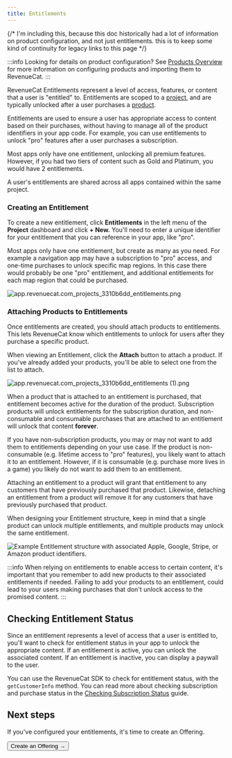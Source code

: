 ```yaml
---
title: Entitlements
---
```


{/* I'm including this, because this doc historically had a lot of information on product configuration, and not just entitlements. this is to keep some kind of continuity for legacy links to this page */}

:::info Looking for details on product configuration?
See [Products Overview](/offerings/products-overview) for more information on configuring products and importing them to RevenueCat.
:::

RevenueCat Entitlements represent a level of access, features, or content that a user is "entitled" to. Entitlements are scoped to a [project](/projects/overview), and are typically unlocked after a user purchases a [product](/offerings/products-overview).

Entitlements are used to ensure a user has appropriate access to content based on their purchases, without having to manage all of the product identifiers in your app code. For example, you can use entitlements to unlock "pro" features after a user purchases a subscription.

Most apps only have one entitlement, unlocking all premium features. However, if you had two tiers of content such as Gold and Platinum, you would have 2 entitlements.

A user's entitlements are shared across all apps contained within the same project.

### Creating an Entitlement

To create a new entitlement, click **Entitlements** in the left menu of the **Project** dashboard and click **+ New.** You'll need to enter a unique identifier for your entitlement that you can reference in your app, like "pro".

Most apps only have one entitlement, but create as many as you need. For example a navigation app may have a subscription to "pro" access, and one-time purchases to unlock specific map regions. In this case there would probably be one "pro" entitlement, and additional entitlements for each map region that could be purchased.

![](/images/d09bed8-app.revenuecat.com_projects_3310b6dd_entitlements_fac76e7e636bfc467b3b956483e8d89c.png "app.revenuecat.com_projects_3310b6dd_entitlements.png")

### Attaching Products to Entitlements

Once entitlements are created, you should attach products to entitlements. This lets RevenueCat know which entitlements to unlock for users after they purchase a specific product.

When viewing an Entitlement, click the **Attach** button to attach a product. If you've already added your products, you'll be able to select one from the list to attach.

![](/images/24f890c-app.revenuecat.com_projects_3310b6dd_entitlements_1_e617fcc0747ceaa82d2a0de7bd51f500.png "app.revenuecat.com_projects_3310b6dd_entitlements (1).png")

When a product that is attached to an entitlement is purchased, that entitlement becomes active for the duration of the product. Subscription products will unlock entitlements for the subscription duration, and non-consumable and consumable purchases that are attached to an entitlement will unlock that content **forever**.

If you have non-subscription products, you may or may not want to add them to entitlements depending on your use case. If the product is non-consumable (e.g. lifetime access to "pro" features), you likely want to attach it to an entitlement. However, if it is consumable (e.g. purchase more lives in a game) you likely do not want to add them to an entitlement.

Attaching an entitlement to a product will grant that entitlement to any customers that have previously purchased that product. Likewise, detaching an entitlement from a product will remove it for any customers that have previously purchased that product.

When designing your Entitlement structure, keep in mind that a single product can unlock multiple entitlements, and multiple products may unlock the same entitlement.

![Example Entitlement structure with associated Apple, Google, Stripe, or Amazon product identifiers.](/images/5bb6bc2-Screen_Shot_2020-07-01_at_6.14.38_PM_09c0e0bae337c2735b544bf285d73dc2.png "Screen Shot 2020-07-01 at 6.14.38 PM.png")

:::info
When relying on entitlements to enable access to certain content, it's important that you remember to add new products to their associated entitlements if needed. Failing to add your products to an entitlement, could lead to your users making purchases that don't unlock access to the promised content.
:::

## Checking Entitlement Status

Since an entitlement represents a level of access that a user is entitled to, you'll want to check for entitlement status in your app to unlock the appropriate content. If an entitlement is active, you can unlock the associated content. If an entitlement is inactive, you can display a paywall to the user.

You can use the RevenueCat SDK to check for entitlement status, with the `getCustomerInfo` method. You can read more about checking subscription and purchase status in the [Checking Subscription Status](/customers/customer-info) guide.

## Next steps

If you've configured your entitlements, it's time to create an Offering.

<Button href="/docs/offerings/overview">Create an Offering →</Button>
